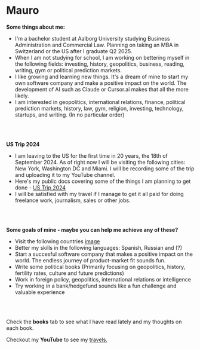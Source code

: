 # Mauro 

**Some things about me:**

- I'm a bachelor student at Aalborg University studying Business Administration and Commercial Law. Planning on taking an MBA in Switzerland or the US after I graduate Q2 2025.
- When I am not studying for school, I am working on bettering myself in the following fields: investing, history, geopolitics, business, reading, writing, gym or political prediction markets. 
- I like growing and learning new things. It's a dream of mine to start my own software company and make a positive impact on the world. The development of AI such as Claude or Cursor.ai makes that all the more likely.
- I am interested in geopolitics, international relations, finance, political prediction markets, history, law, gym, religion, investing, technology, startups, and writing. (In no particular order)


<br> </br>

**US Trip 2024**
- I am leaving to the US for the first time in 20 years, the 18th of September 2024. As of right now I will be visiting the following cities: New York, Washington DC and Miami. I will be recording some of the trip and uploading it to my YouTube channel. 
- Here's my public docs covering some of the things I am planning to get done - [US Trip 2024](https://docs.google.com/document/d/1nGUTpNB7wDKL6pPpuM4unSGuiVyCalf6h7zezLQ8Ypw/edit)
- I will be satisfied with my travel if I manage to get it all paid for doing freelance work, journalism, sales or other jobs.

<br> </br>

**Some goals of mine - maybe you can help me achieve any of these?**
- Visit the following countries [image](https://i.imgur.com/H6dQ6Do.png)
- Better my skills in the following languages: Spanish, Russian and (?)
- Start a succesful software company that makes a positive impact on the world. The endless journey of product-market fit sounds fun.
- Write some political books (Primarily focusing on geopolitics, history, fertility rates, culture and future predictions)
- Work in foreign policy, geopolitics, international relations or intelligence
- Try working in a bank/hedgefund sounds like a fun challenge and valuable experience

 <br> </br>

Check the **books** tab to see what I have read lately and my thoughts on each book.



Checkout my **YouTube** to see my [travels.](https://www.youtube.com/channel/UCG6Ty3jK1fIGAL_3_9KNraQ)


